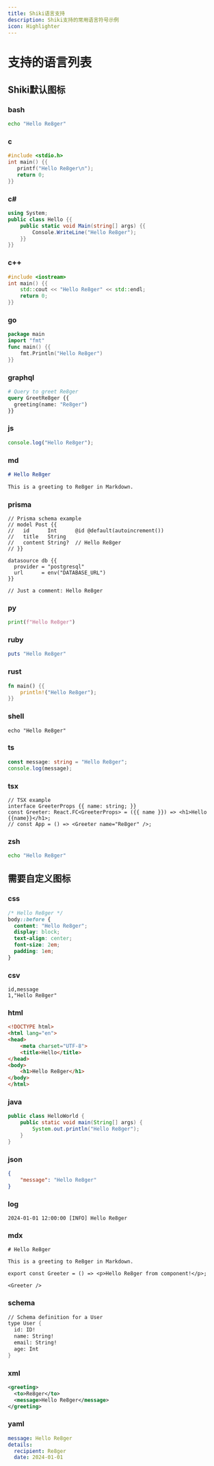 ```yaml
---
title: Shiki语言支持
description: Shiki支持的常用语言符号示例
icon: Highlighter
---
```


# 支持的语言列表

## Shiki默认图标

### bash

```bash title="shiki.bash"
echo "Hello Re8ger"
```

### c

```c title="shiki.c"
#include <stdio.h>
int main() {{
   printf("Hello Re8ger\n");
   return 0;
}}
```

### c#

```c# title="shiki.cs"
using System;
public class Hello {{
    public static void Main(string[] args) {{
        Console.WriteLine("Hello Re8ger");
    }}
}}
```

### c++

```c++ title="shiki.cpp"
#include <iostream>
int main() {{
    std::cout << "Hello Re8ger" << std::endl;
    return 0;
}}
```

### go

```go title="shiki.go"
package main
import "fmt"
func main() {{
    fmt.Println("Hello Re8ger")
}}
```

### graphql

```graphql title="shiki.graphql"
# Query to greet Re8ger
query GreetRe8ger {{
  greeting(name: "Re8ger")
}}
```

### js

```js title="shiki.js"
console.log("Hello Re8ger");
```

### md

```md title="shiki.md"
# Hello Re8ger

This is a greeting to Re8ger in Markdown.
```

### prisma

```prisma title="shiki.prisma"
// Prisma schema example
// model Post {{
//   id      Int      @id @default(autoincrement())
//   title   String
//   content String?  // Hello Re8ger
// }}

datasource db {{
  provider = "postgresql"
  url      = env("DATABASE_URL")
}}

// Just a comment: Hello Re8ger
```

### py

```py title="shiki.py"
print(f"Hello Re8ger")
```

### ruby

```ruby title="shiki.rb"
puts "Hello Re8ger"
```

### rust

```rust title="shiki.rs"
fn main() {{
    println!("Hello Re8ger");
}}
```

### shell

```shell title="shiki.sh"
echo "Hello Re8ger"
```

### ts

```ts title="shiki.ts"
const message: string = "Hello Re8ger";
console.log(message);
```

### tsx

```tsx title="shiki.tsx"
// TSX example
interface GreeterProps {{ name: string; }}
const Greeter: React.FC<GreeterProps> = ({{ name }}) => <h1>Hello {{name}}</h1>;
// const App = () => <Greeter name="Re8ger" />;
```

### zsh

```zsh title="shiki.zsh"
echo "Hello Re8ger"
```

## 需要自定义图标

### css

```css title="shiki.css"
/* Hello Re8ger */
body::before {
  content: "Hello Re8ger";
  display: block;
  text-align: center;
  font-size: 2em;
  padding: 1em;
}
```

### csv

```csv title="shiki.csv"
id,message
1,"Hello Re8ger"
```


### html

```html title="shiki.html"
<!DOCTYPE html>
<html lang="en">
<head>
    <meta charset="UTF-8">
    <title>Hello</title>
</head>
<body>
    <h1>Hello Re8ger</h1>
</body>
</html>
```

### java

```java title="shiki.java"
public class HelloWorld {
    public static void main(String[] args) {
        System.out.println("Hello Re8ger");
    }
}
```

### json

```json title="shiki.json"
{
    "message": "Hello Re8ger"
}
```

### log

```log title="shiki.log"
2024-01-01 12:00:00 [INFO] Hello Re8ger
```



### mdx

```mdx title="shiki.mdx"
# Hello Re8ger

This is a greeting to Re8ger in Markdown.

export const Greeter = () => <p>Hello Re8ger from component!</p>;

<Greeter />
```

### schema

```scheme title="shiki.scheme"
// Schema definition for a User
type User {
  id: ID!
  name: String!
  email: String!
  age: Int
}
```

### xml

```xml title="shiki.xml"
<greeting>
  <to>Re8ger</to>
  <message>Hello Re8ger</message>
</greeting>
```

### yaml

```yaml title="shiki.yaml"
message: Hello Re8ger
details:
  recipient: Re8ger
  date: 2024-01-01
```
